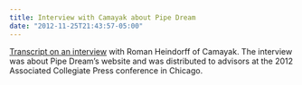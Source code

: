 ```yaml
---
title: Interview with Camayak about Pipe Dream
date: "2012-11-25T21:43:57-05:00"
---
```


[Transcript on an interview](https://www.scribd.com/document/113523774/Interview-with-Camayak-about-Pipe-Dream) with Roman Heindorff of Camayak. The interview was about Pipe Dream’s website and was distributed to advisors at the 2012 Associated Collegiate Press conference in Chicago.
